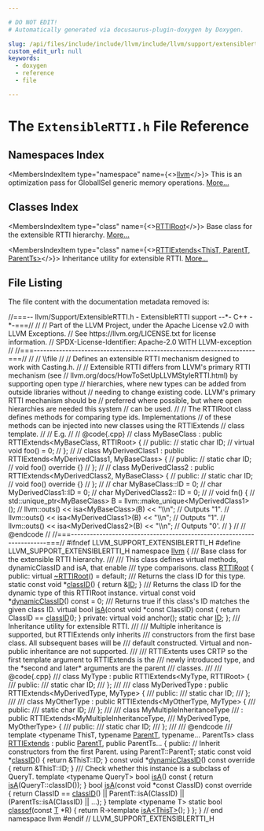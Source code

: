 ```yaml
---

# DO NOT EDIT!
# Automatically generated via docusaurus-plugin-doxygen by Doxygen.

slug: /api/files/include/include/llvm/include/llvm/support/extensiblertti-h
custom_edit_url: null
keywords:
  - doxygen
  - reference
  - file

---
```





# The `ExtensibleRTTI.h` File Reference

<DoxygenPage pluginConfig={pluginConfig}>



## Namespaces Index

<MembersIndex>

<MembersIndexItem
  type="namespace"
  name={<><a href="/docs/api/namespaces/llvm">llvm</a></>}>
This is an optimization pass for GlobalISel generic memory operations. <a href="/docs/api/namespaces/llvm/#details">More...</a>
</MembersIndexItem>

</MembersIndex>

## Classes Index

<MembersIndex>

<MembersIndexItem
  type="class"
  name={<><a href="/docs/api/classes/llvm/rttiroot">RTTIRoot</a></>}>
Base class for the extensible RTTI hierarchy. <a href="/docs/api/classes/llvm/rttiroot/#details">More...</a>
</MembersIndexItem>

<MembersIndexItem
  type="class"
  name={<><a href="/docs/api/classes/llvm/rttiextends">RTTIExtends&lt;ThisT, ParentT, ParentTs&gt;</a></>}>
Inheritance utility for extensible RTTI. <a href="/docs/api/classes/llvm/rttiextends/#details">More...</a>
</MembersIndexItem>

</MembersIndex>


## File Listing

The file content with the documentation metadata removed is:

<ProgramListing>

<Link id="l00001" /><CodeLine lineNumber="1"><span class="doxyHighlightComment">//===-- llvm/Support/ExtensibleRTTI.h - ExtensibleRTTI support --&#42;- C++ -&#42;-===//</span></CodeLine>
<Link id="l00002" /><CodeLine lineNumber="2"><span class="doxyHighlightComment">//</span></CodeLine>
<Link id="l00003" /><CodeLine lineNumber="3"><span class="doxyHighlightComment">// Part of the LLVM Project, under the Apache License v2.0 with LLVM Exceptions.</span></CodeLine>
<Link id="l00004" /><CodeLine lineNumber="4"><span class="doxyHighlightComment">// See https://llvm.org/LICENSE.txt for license information.</span></CodeLine>
<Link id="l00005" /><CodeLine lineNumber="5"><span class="doxyHighlightComment">// SPDX-License-Identifier: Apache-2.0 WITH LLVM-exception</span></CodeLine>
<Link id="l00006" /><CodeLine lineNumber="6"><span class="doxyHighlightComment">//</span></CodeLine>
<Link id="l00007" /><CodeLine lineNumber="7"><span class="doxyHighlightComment">//===----------------------------------------------------------------------===//</span></CodeLine>
<Link id="l00008" /><CodeLine lineNumber="8"><span class="doxyHighlightComment">//</span></CodeLine>
<Link id="l00009" /><CodeLine lineNumber="9"><span class="doxyHighlightComment">// \\file</span></CodeLine>
<Link id="l00010" /><CodeLine lineNumber="10"><span class="doxyHighlightComment">//</span></CodeLine>
<Link id="l00011" /><CodeLine lineNumber="11"><span class="doxyHighlightComment">// Defines an extensible RTTI mechanism designed to work with Casting.h.</span></CodeLine>
<Link id="l00012" /><CodeLine lineNumber="12"><span class="doxyHighlightComment">//</span></CodeLine>
<Link id="l00013" /><CodeLine lineNumber="13"><span class="doxyHighlightComment">// Extensible RTTI differs from LLVM&#39;s primary RTTI mechanism (see</span></CodeLine>
<Link id="l00014" /><CodeLine lineNumber="14"><span class="doxyHighlightComment">// llvm.org/docs/HowToSetUpLLVMStyleRTTI.html) by supporting open type</span></CodeLine>
<Link id="l00015" /><CodeLine lineNumber="15"><span class="doxyHighlightComment">// hierarchies, where new types can be added from outside libraries without</span></CodeLine>
<Link id="l00016" /><CodeLine lineNumber="16"><span class="doxyHighlightComment">// needing to change existing code. LLVM&#39;s primary RTTI mechanism should be</span></CodeLine>
<Link id="l00017" /><CodeLine lineNumber="17"><span class="doxyHighlightComment">// preferred where possible, but where open hierarchies are needed this system</span></CodeLine>
<Link id="l00018" /><CodeLine lineNumber="18"><span class="doxyHighlightComment">// can be used.</span></CodeLine>
<Link id="l00019" /><CodeLine lineNumber="19"><span class="doxyHighlightComment">//</span></CodeLine>
<Link id="l00020" /><CodeLine lineNumber="20"><span class="doxyHighlightComment">// The RTTIRoot class defines methods for comparing type ids. Implementations</span></CodeLine>
<Link id="l00021" /><CodeLine lineNumber="21"><span class="doxyHighlightComment">// of these methods can be injected into new classes using the RTTIExtends</span></CodeLine>
<Link id="l00022" /><CodeLine lineNumber="22"><span class="doxyHighlightComment">// class template.</span></CodeLine>
<Link id="l00023" /><CodeLine lineNumber="23"><span class="doxyHighlightComment">//</span></CodeLine>
<Link id="l00024" /><CodeLine lineNumber="24"><span class="doxyHighlightComment">// E.g.</span></CodeLine>
<Link id="l00025" /><CodeLine lineNumber="25"><span class="doxyHighlightComment">//</span></CodeLine>
<Link id="l00026" /><CodeLine lineNumber="26"><span class="doxyHighlightComment">//   @code&#123;.cpp&#125;</span></CodeLine>
<Link id="l00027" /><CodeLine lineNumber="27"><span class="doxyHighlightComment">//   class MyBaseClass : public RTTIExtends&lt;MyBaseClass, RTTIRoot&gt; &#123;</span></CodeLine>
<Link id="l00028" /><CodeLine lineNumber="28"><span class="doxyHighlightComment">//   public:</span></CodeLine>
<Link id="l00029" /><CodeLine lineNumber="29"><span class="doxyHighlightComment">//     static char ID;</span></CodeLine>
<Link id="l00030" /><CodeLine lineNumber="30"><span class="doxyHighlightComment">//     virtual void foo() = 0;</span></CodeLine>
<Link id="l00031" /><CodeLine lineNumber="31"><span class="doxyHighlightComment">//   &#125;;</span></CodeLine>
<Link id="l00032" /><CodeLine lineNumber="32"><span class="doxyHighlightComment">//</span></CodeLine>
<Link id="l00033" /><CodeLine lineNumber="33"><span class="doxyHighlightComment">//   class MyDerivedClass1 : public RTTIExtends&lt;MyDerivedClass1, MyBaseClass&gt; &#123;</span></CodeLine>
<Link id="l00034" /><CodeLine lineNumber="34"><span class="doxyHighlightComment">//   public:</span></CodeLine>
<Link id="l00035" /><CodeLine lineNumber="35"><span class="doxyHighlightComment">//     static char ID;</span></CodeLine>
<Link id="l00036" /><CodeLine lineNumber="36"><span class="doxyHighlightComment">//     void foo() override &#123;&#125;</span></CodeLine>
<Link id="l00037" /><CodeLine lineNumber="37"><span class="doxyHighlightComment">//   &#125;;</span></CodeLine>
<Link id="l00038" /><CodeLine lineNumber="38"><span class="doxyHighlightComment">//</span></CodeLine>
<Link id="l00039" /><CodeLine lineNumber="39"><span class="doxyHighlightComment">//   class MyDerivedClass2 : public RTTIExtends&lt;MyDerivedClass2, MyBaseClass&gt; &#123;</span></CodeLine>
<Link id="l00040" /><CodeLine lineNumber="40"><span class="doxyHighlightComment">//   public:</span></CodeLine>
<Link id="l00041" /><CodeLine lineNumber="41"><span class="doxyHighlightComment">//     static char ID;</span></CodeLine>
<Link id="l00042" /><CodeLine lineNumber="42"><span class="doxyHighlightComment">//     void foo() override &#123;&#125;</span></CodeLine>
<Link id="l00043" /><CodeLine lineNumber="43"><span class="doxyHighlightComment">//   &#125;;</span></CodeLine>
<Link id="l00044" /><CodeLine lineNumber="44"><span class="doxyHighlightComment">//</span></CodeLine>
<Link id="l00045" /><CodeLine lineNumber="45"><span class="doxyHighlightComment">//   char MyBaseClass::ID = 0;</span></CodeLine>
<Link id="l00046" /><CodeLine lineNumber="46"><span class="doxyHighlightComment">//   char MyDerivedClass1::ID = 0;</span></CodeLine>
<Link id="l00047" /><CodeLine lineNumber="47"><span class="doxyHighlightComment">//   char MyDerivedClass2:: ID = 0;</span></CodeLine>
<Link id="l00048" /><CodeLine lineNumber="48"><span class="doxyHighlightComment">//</span></CodeLine>
<Link id="l00049" /><CodeLine lineNumber="49"><span class="doxyHighlightComment">//   void fn() &#123;</span></CodeLine>
<Link id="l00050" /><CodeLine lineNumber="50"><span class="doxyHighlightComment">//     std::unique&#95;ptr&lt;MyBaseClass&gt; B = llvm::make&#95;unique&lt;MyDerivedClass1&gt;();</span></CodeLine>
<Link id="l00051" /><CodeLine lineNumber="51"><span class="doxyHighlightComment">//     llvm::outs() &lt;&lt; isa&lt;MyBaseClass&gt;(B) &lt;&lt; &quot;\\n&quot;; // Outputs &quot;1&quot;.</span></CodeLine>
<Link id="l00052" /><CodeLine lineNumber="52"><span class="doxyHighlightComment">//     llvm::outs() &lt;&lt; isa&lt;MyDerivedClass1&gt;(B) &lt;&lt; &quot;\\n&quot;; // Outputs &quot;1&quot;.</span></CodeLine>
<Link id="l00053" /><CodeLine lineNumber="53"><span class="doxyHighlightComment">//     llvm::outs() &lt;&lt; isa&lt;MyDerivedClass2&gt;(B) &lt;&lt; &quot;\\n&quot;; // Outputs &quot;0&#39;.</span></CodeLine>
<Link id="l00054" /><CodeLine lineNumber="54"><span class="doxyHighlightComment">//   &#125;</span></CodeLine>
<Link id="l00055" /><CodeLine lineNumber="55"><span class="doxyHighlightComment">//</span></CodeLine>
<Link id="l00056" /><CodeLine lineNumber="56"><span class="doxyHighlightComment">//   @endcode</span></CodeLine>
<Link id="l00057" /><CodeLine lineNumber="57"><span class="doxyHighlightComment">//</span></CodeLine>
<Link id="l00058" /><CodeLine lineNumber="58"><span class="doxyHighlightComment">//===----------------------------------------------------------------------===//</span></CodeLine>
<Link id="l00059" /><CodeLine lineNumber="59"></CodeLine>
<Link id="l00060" /><CodeLine lineNumber="60"><span class="doxyHighlightPreprocessor">#ifndef LLVM&#95;SUPPORT&#95;EXTENSIBLERTTI&#95;H</span></CodeLine>
<Link id="l00061" /><CodeLine lineNumber="61"><span class="doxyHighlightPreprocessor">#define LLVM&#95;SUPPORT&#95;EXTENSIBLERTTI&#95;H</span></CodeLine>
<Link id="l00062" /><CodeLine lineNumber="62"></CodeLine>
<Link id="l00063" /><CodeLine lineNumber="63"><span class="doxyHighlightKeyword">namespace </span><span class="doxyHighlight"><a href="/docs/api/namespaces/llvm">llvm</a> &#123;</span></CodeLine>
<Link id="l00064" /><CodeLine lineNumber="64"></CodeLine>
<Link id="l00065" /><CodeLine lineNumber="65"><span class="doxyHighlightComment">/// Base class for the extensible RTTI hierarchy.</span></CodeLine>
<Link id="l00066" /><CodeLine lineNumber="66"><span class="doxyHighlightComment">///</span></CodeLine>
<Link id="l00067" /><CodeLine lineNumber="67"><span class="doxyHighlightComment">/// This class defines virtual methods, dynamicClassID and isA, that enable</span></CodeLine>
<Link id="l00068" /><CodeLine lineNumber="68"><span class="doxyHighlightComment">/// type comparisons.</span></CodeLine>
<Link id="l00069" /><CodeLine lineNumber="69" lineLink="/docs/api/classes/llvm/rttiroot"><span class="doxyHighlightKeyword">class </span><span class="doxyHighlight"><a href="/docs/api/classes/llvm/rttiroot">RTTIRoot</a> &#123;</span></CodeLine>
<Link id="l00070" /><CodeLine lineNumber="70"><span class="doxyHighlightKeyword">public</span><span class="doxyHighlight">:</span></CodeLine>
<Link id="l00071" /><CodeLine lineNumber="71" lineLink="/docs/api/classes/llvm/rttiroot/#a9ba1c484907c74c64cfa2e6c3611b8b0"><span class="doxyHighlight">  </span><span class="doxyHighlightKeyword">virtual</span><span class="doxyHighlight"> <a href="/docs/api/classes/llvm/rttiroot/#a9ba1c484907c74c64cfa2e6c3611b8b0">~RTTIRoot</a>() = </span><span class="doxyHighlightKeywordFlow">default</span><span class="doxyHighlight">;</span></CodeLine>
<Link id="l00072" /><CodeLine lineNumber="72"></CodeLine>
<Link id="l00073" /><CodeLine lineNumber="73"><span class="doxyHighlightComment">  /// Returns the class ID for this type.</span></CodeLine>
<Link id="l00074" /><CodeLine lineNumber="74" lineLink="/docs/api/classes/llvm/rttiroot/#a528f53592a058ca37fb60b956ac81f4a"><span class="doxyHighlight">  </span><span class="doxyHighlightKeyword">static</span><span class="doxyHighlight"> </span><span class="doxyHighlightKeyword">const</span><span class="doxyHighlight"> </span><span class="doxyHighlightKeywordType">void</span><span class="doxyHighlight"> &#42;<a href="/docs/api/classes/llvm/rttiroot/#a528f53592a058ca37fb60b956ac81f4a">classID</a>() &#123; </span><span class="doxyHighlightKeywordFlow">return</span><span class="doxyHighlight"> &amp;<a href="/docs/api/namespaces/llvm/callingconv/#abdf8cf606905c10634e831390981b0ed">ID</a>; &#125;</span></CodeLine>
<Link id="l00075" /><CodeLine lineNumber="75"></CodeLine>
<Link id="l00076" /><CodeLine lineNumber="76"><span class="doxyHighlightComment">  /// Returns the class ID for the dynamic type of this RTTIRoot instance.</span></CodeLine>
<Link id="l00077" /><CodeLine lineNumber="77" lineLink="/docs/api/classes/llvm/rttiroot/#ab137af2729655bc63290423b49b80ee9"><span class="doxyHighlight">  </span><span class="doxyHighlightKeyword">virtual</span><span class="doxyHighlight"> </span><span class="doxyHighlightKeyword">const</span><span class="doxyHighlight"> </span><span class="doxyHighlightKeywordType">void</span><span class="doxyHighlight"> &#42;<a href="/docs/api/classes/llvm/rttiroot/#ab137af2729655bc63290423b49b80ee9">dynamicClassID</a>() </span><span class="doxyHighlightKeyword">const</span><span class="doxyHighlight"> = 0;</span></CodeLine>
<Link id="l00078" /><CodeLine lineNumber="78"></CodeLine>
<Link id="l00079" /><CodeLine lineNumber="79"><span class="doxyHighlightComment">  /// Returns true if this class&#39;s ID matches the given class ID.</span></CodeLine>
<Link id="l00080" /><CodeLine lineNumber="80" lineLink="/docs/api/classes/llvm/rttiroot/#a934251d38a92004b4dab4635f50f4424"><span class="doxyHighlight">  </span><span class="doxyHighlightKeyword">virtual</span><span class="doxyHighlight"> </span><span class="doxyHighlightKeywordType">bool</span><span class="doxyHighlight"> <a href="/docs/api/classes/llvm/rttiroot/#a934251d38a92004b4dab4635f50f4424">isA</a>(</span><span class="doxyHighlightKeyword">const</span><span class="doxyHighlight"> </span><span class="doxyHighlightKeywordType">void</span><span class="doxyHighlight"> &#42;</span><span class="doxyHighlightKeyword">const</span><span class="doxyHighlight"> ClassID)</span><span class="doxyHighlightKeyword"> const </span><span class="doxyHighlight">&#123;</span></CodeLine>
<Link id="l00081" /><CodeLine lineNumber="81"><span class="doxyHighlight">    </span><span class="doxyHighlightKeywordFlow">return</span><span class="doxyHighlight"> ClassID == <a href="/docs/api/classes/llvm/rttiroot/#a528f53592a058ca37fb60b956ac81f4a">classID</a>();</span></CodeLine>
<Link id="l00082" /><CodeLine lineNumber="82"><span class="doxyHighlight">  &#125;</span></CodeLine>
<Link id="l00083" /><CodeLine lineNumber="83"></CodeLine>
<Link id="l00084" /><CodeLine lineNumber="84"><span class="doxyHighlightKeyword">private</span><span class="doxyHighlight">:</span></CodeLine>
<Link id="l00085" /><CodeLine lineNumber="85"><span class="doxyHighlight">  </span><span class="doxyHighlightKeyword">virtual</span><span class="doxyHighlight"> </span><span class="doxyHighlightKeywordType">void</span><span class="doxyHighlight"> anchor();</span></CodeLine>
<Link id="l00086" /><CodeLine lineNumber="86"></CodeLine>
<Link id="l00087" /><CodeLine lineNumber="87"><span class="doxyHighlight">  </span><span class="doxyHighlightKeyword">static</span><span class="doxyHighlight"> </span><span class="doxyHighlightKeywordType">char</span><span class="doxyHighlight"> <a href="/docs/api/namespaces/llvm/callingconv/#abdf8cf606905c10634e831390981b0ed">ID</a>;</span></CodeLine>
<Link id="l00088" /><CodeLine lineNumber="88"><span class="doxyHighlight">&#125;;</span></CodeLine>
<Link id="l00089" /><CodeLine lineNumber="89"></CodeLine>
<Link id="l00090" /><CodeLine lineNumber="90"><span class="doxyHighlightComment">/// Inheritance utility for extensible RTTI.</span></CodeLine>
<Link id="l00091" /><CodeLine lineNumber="91"><span class="doxyHighlightComment">///</span></CodeLine>
<Link id="l00092" /><CodeLine lineNumber="92"><span class="doxyHighlightComment">/// Multiple inheritance is supported, but RTTIExtends only inherits</span></CodeLine>
<Link id="l00093" /><CodeLine lineNumber="93"><span class="doxyHighlightComment">/// constructors from the first base class. All subsequent bases will be</span></CodeLine>
<Link id="l00094" /><CodeLine lineNumber="94"><span class="doxyHighlightComment">/// default constructed. Virtual and non-public inheritance are not supported.</span></CodeLine>
<Link id="l00095" /><CodeLine lineNumber="95"><span class="doxyHighlightComment">///</span></CodeLine>
<Link id="l00096" /><CodeLine lineNumber="96"><span class="doxyHighlightComment">/// RTTIExtents uses CRTP so the first template argument to RTTIExtends is the</span></CodeLine>
<Link id="l00097" /><CodeLine lineNumber="97"><span class="doxyHighlightComment">/// newly introduced type, and the &#42;second and later&#42; arguments are the parent</span></CodeLine>
<Link id="l00098" /><CodeLine lineNumber="98"><span class="doxyHighlightComment">/// classes.</span></CodeLine>
<Link id="l00099" /><CodeLine lineNumber="99"><span class="doxyHighlightComment">///</span></CodeLine>
<Link id="l00100" /><CodeLine lineNumber="100"><span class="doxyHighlightComment">/// @code&#123;.cpp&#125;</span></CodeLine>
<Link id="l00101" /><CodeLine lineNumber="101"><span class="doxyHighlightComment">/// class MyType : public RTTIExtends&lt;MyType, RTTIRoot&gt; &#123;</span></CodeLine>
<Link id="l00102" /><CodeLine lineNumber="102"><span class="doxyHighlightComment">/// public:</span></CodeLine>
<Link id="l00103" /><CodeLine lineNumber="103"><span class="doxyHighlightComment">///   static char ID;</span></CodeLine>
<Link id="l00104" /><CodeLine lineNumber="104"><span class="doxyHighlightComment">/// &#125;;</span></CodeLine>
<Link id="l00105" /><CodeLine lineNumber="105"><span class="doxyHighlightComment">///</span></CodeLine>
<Link id="l00106" /><CodeLine lineNumber="106"><span class="doxyHighlightComment">/// class MyDerivedType : public RTTIExtends&lt;MyDerivedType, MyType&gt; &#123;</span></CodeLine>
<Link id="l00107" /><CodeLine lineNumber="107"><span class="doxyHighlightComment">/// public:</span></CodeLine>
<Link id="l00108" /><CodeLine lineNumber="108"><span class="doxyHighlightComment">///   static char ID;</span></CodeLine>
<Link id="l00109" /><CodeLine lineNumber="109"><span class="doxyHighlightComment">/// &#125;;</span></CodeLine>
<Link id="l00110" /><CodeLine lineNumber="110"><span class="doxyHighlightComment">///</span></CodeLine>
<Link id="l00111" /><CodeLine lineNumber="111"><span class="doxyHighlightComment">/// class MyOtherType : public RTTIExtends&lt;MyOtherType, MyType&gt; &#123;</span></CodeLine>
<Link id="l00112" /><CodeLine lineNumber="112"><span class="doxyHighlightComment">/// public:</span></CodeLine>
<Link id="l00113" /><CodeLine lineNumber="113"><span class="doxyHighlightComment">///   static char ID;</span></CodeLine>
<Link id="l00114" /><CodeLine lineNumber="114"><span class="doxyHighlightComment">/// &#125;;</span></CodeLine>
<Link id="l00115" /><CodeLine lineNumber="115"><span class="doxyHighlightComment">///</span></CodeLine>
<Link id="l00116" /><CodeLine lineNumber="116"><span class="doxyHighlightComment">/// class MyMultipleInheritanceType</span></CodeLine>
<Link id="l00117" /><CodeLine lineNumber="117"><span class="doxyHighlightComment">///   : public RTTIExtends&lt;MyMultipleInheritanceType,</span></CodeLine>
<Link id="l00118" /><CodeLine lineNumber="118"><span class="doxyHighlightComment">///                        MyDerivedType, MyOtherType&gt; &#123;</span></CodeLine>
<Link id="l00119" /><CodeLine lineNumber="119"><span class="doxyHighlightComment">/// public:</span></CodeLine>
<Link id="l00120" /><CodeLine lineNumber="120"><span class="doxyHighlightComment">///   static char ID;</span></CodeLine>
<Link id="l00121" /><CodeLine lineNumber="121"><span class="doxyHighlightComment">/// &#125;;</span></CodeLine>
<Link id="l00122" /><CodeLine lineNumber="122"><span class="doxyHighlightComment">///</span></CodeLine>
<Link id="l00123" /><CodeLine lineNumber="123"><span class="doxyHighlightComment">/// @endcode</span></CodeLine>
<Link id="l00124" /><CodeLine lineNumber="124"><span class="doxyHighlightComment">///</span></CodeLine>
<Link id="l00125" /><CodeLine lineNumber="125"><span class="doxyHighlightKeyword">template</span><span class="doxyHighlight"> &lt;</span><span class="doxyHighlightKeyword">typename</span><span class="doxyHighlight"> ThisT, </span><span class="doxyHighlightKeyword">typename</span><span class="doxyHighlight"> <a href="/docs/api/classes/parentt">ParentT</a>, </span><span class="doxyHighlightKeyword">typename</span><span class="doxyHighlight">... ParentTs&gt;</span></CodeLine>
<Link id="l00126" /><CodeLine lineNumber="126" lineLink="/docs/api/classes/llvm/rttiextends"><span class="doxyHighlightKeyword">class </span><span class="doxyHighlight"><a href="/docs/api/classes/llvm/rttiextends">RTTIExtends</a> : </span><span class="doxyHighlightKeyword">public</span><span class="doxyHighlight"> <a href="/docs/api/classes/parentt">ParentT</a>, </span><span class="doxyHighlightKeyword">public</span><span class="doxyHighlight"> ParentTs... &#123;</span></CodeLine>
<Link id="l00127" /><CodeLine lineNumber="127"><span class="doxyHighlightKeyword">public</span><span class="doxyHighlight">:</span></CodeLine>
<Link id="l00128" /><CodeLine lineNumber="128"><span class="doxyHighlight">  </span><span class="doxyHighlightComment">// Inherit constructors from the first Parent.</span></CodeLine>
<Link id="l00129" /><CodeLine lineNumber="129"><span class="doxyHighlight">  </span><span class="doxyHighlightKeyword">using </span><span class="doxyHighlight">ParentT::ParentT;</span></CodeLine>
<Link id="l00130" /><CodeLine lineNumber="130"></CodeLine>
<Link id="l00131" /><CodeLine lineNumber="131" lineLink="/docs/api/classes/llvm/rttiextends/#a6710d5591d45a3fe56384f0709590775"><span class="doxyHighlight">  </span><span class="doxyHighlightKeyword">static</span><span class="doxyHighlight"> </span><span class="doxyHighlightKeyword">const</span><span class="doxyHighlight"> </span><span class="doxyHighlightKeywordType">void</span><span class="doxyHighlight"> &#42;<a href="/docs/api/classes/llvm/rttiextends/#a6710d5591d45a3fe56384f0709590775">classID</a>() &#123; </span><span class="doxyHighlightKeywordFlow">return</span><span class="doxyHighlight"> &amp;ThisT::ID; &#125;</span></CodeLine>
<Link id="l00132" /><CodeLine lineNumber="132"></CodeLine>
<Link id="l00133" /><CodeLine lineNumber="133" lineLink="/docs/api/classes/llvm/rttiextends/#a7ce2323e6f112c2a7a376c62fe44deb3"><span class="doxyHighlight">  </span><span class="doxyHighlightKeyword">const</span><span class="doxyHighlight"> </span><span class="doxyHighlightKeywordType">void</span><span class="doxyHighlight"> &#42;<a href="/docs/api/classes/llvm/rttiextends/#a7ce2323e6f112c2a7a376c62fe44deb3">dynamicClassID</a>()</span><span class="doxyHighlightKeyword"> const override </span><span class="doxyHighlight">&#123; </span><span class="doxyHighlightKeywordFlow">return</span><span class="doxyHighlight"> &amp;ThisT::ID; &#125;</span></CodeLine>
<Link id="l00134" /><CodeLine lineNumber="134"></CodeLine>
<Link id="l00135" /><CodeLine lineNumber="135"><span class="doxyHighlightComment">  /// Check whether this instance is a subclass of QueryT.</span></CodeLine>
<Link id="l00136" /><CodeLine lineNumber="136" lineLink="/docs/api/classes/llvm/rttiextends/#a2e45c252a6446b0332791483e6adab1f"><span class="doxyHighlight">  </span><span class="doxyHighlightKeyword">template</span><span class="doxyHighlight"> &lt;</span><span class="doxyHighlightKeyword">typename</span><span class="doxyHighlight"> QueryT&gt; </span><span class="doxyHighlightKeywordType">bool</span><span class="doxyHighlight"> <a href="/docs/api/classes/llvm/rttiextends/#a2e45c252a6446b0332791483e6adab1f">isA</a>()</span><span class="doxyHighlightKeyword"> const </span><span class="doxyHighlight">&#123; </span><span class="doxyHighlightKeywordFlow">return</span><span class="doxyHighlight"> <a href="/docs/api/classes/llvm/rttiextends/#a2e45c252a6446b0332791483e6adab1f">isA</a>(QueryT::classID()); &#125;</span></CodeLine>
<Link id="l00137" /><CodeLine lineNumber="137"></CodeLine>
<Link id="l00138" /><CodeLine lineNumber="138" lineLink="/docs/api/classes/llvm/rttiextends/#a1230df8930e738492629a86cd56242aa"><span class="doxyHighlight">  </span><span class="doxyHighlightKeywordType">bool</span><span class="doxyHighlight"> <a href="/docs/api/classes/llvm/rttiextends/#a1230df8930e738492629a86cd56242aa">isA</a>(</span><span class="doxyHighlightKeyword">const</span><span class="doxyHighlight"> </span><span class="doxyHighlightKeywordType">void</span><span class="doxyHighlight"> &#42;</span><span class="doxyHighlightKeyword">const</span><span class="doxyHighlight"> ClassID)</span><span class="doxyHighlightKeyword"> const override </span><span class="doxyHighlight">&#123;</span></CodeLine>
<Link id="l00139" /><CodeLine lineNumber="139"><span class="doxyHighlight">    </span><span class="doxyHighlightKeywordFlow">return</span><span class="doxyHighlight"> ClassID == <a href="/docs/api/classes/llvm/rttiextends/#a6710d5591d45a3fe56384f0709590775">classID</a>() || ParentT::isA(ClassID) ||</span></CodeLine>
<Link id="l00140" /><CodeLine lineNumber="140"><span class="doxyHighlight">           (ParentTs::isA(ClassID) || ...);</span></CodeLine>
<Link id="l00141" /><CodeLine lineNumber="141"><span class="doxyHighlight">  &#125;</span></CodeLine>
<Link id="l00142" /><CodeLine lineNumber="142"></CodeLine>
<Link id="l00143" /><CodeLine lineNumber="143" lineLink="/docs/api/classes/llvm/rttiextends/#a8fbf02d404b399aca2b64f4b533a3feb"><span class="doxyHighlight">  </span><span class="doxyHighlightKeyword">template</span><span class="doxyHighlight"> &lt;</span><span class="doxyHighlightKeyword">typename</span><span class="doxyHighlight"> T&gt; </span><span class="doxyHighlightKeyword">static</span><span class="doxyHighlight"> </span><span class="doxyHighlightKeywordType">bool</span><span class="doxyHighlight"> <a href="/docs/api/classes/llvm/rttiextends/#a8fbf02d404b399aca2b64f4b533a3feb">classof</a>(</span><span class="doxyHighlightKeyword">const</span><span class="doxyHighlight"> <a href="/docs/api/files/lib/lib/target/lib/target/mips/mips16isellowering-cpp/#a0acb682b8260ab1c60b918599864e2e5">T</a> &#42;R) &#123;</span></CodeLine>
<Link id="l00144" /><CodeLine lineNumber="144"><span class="doxyHighlight">    </span><span class="doxyHighlightKeywordFlow">return</span><span class="doxyHighlight"> R-&gt;template <a href="/docs/api/classes/llvm/rttiextends/#a2e45c252a6446b0332791483e6adab1f">isA&lt;ThisT&gt;</a>();</span></CodeLine>
<Link id="l00145" /><CodeLine lineNumber="145"><span class="doxyHighlight">  &#125;</span></CodeLine>
<Link id="l00146" /><CodeLine lineNumber="146"><span class="doxyHighlight">&#125;;</span></CodeLine>
<Link id="l00147" /><CodeLine lineNumber="147"></CodeLine>
<Link id="l00148" /><CodeLine lineNumber="148"><span class="doxyHighlight">&#125; </span><span class="doxyHighlightComment">// end namespace llvm</span></CodeLine>
<Link id="l00149" /><CodeLine lineNumber="149"></CodeLine>
<Link id="l00150" /><CodeLine lineNumber="150"><span class="doxyHighlightPreprocessor">#endif </span><span class="doxyHighlightComment">// LLVM&#95;SUPPORT&#95;EXTENSIBLERTTI&#95;H</span></CodeLine>

</ProgramListing>


</DoxygenPage>
